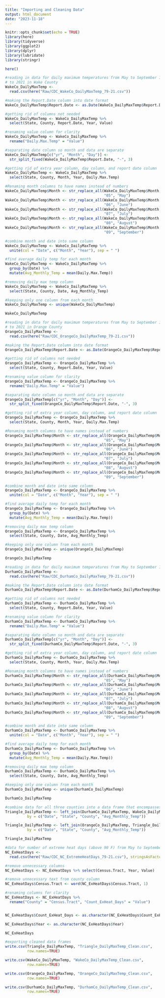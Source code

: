 ```yaml
---
title: "Importing and Cleaning Data"
output: html_document
date: "2023-11-18"
---
```


```r
knitr::opts_chunk$set(echo = TRUE)
library(here)
library(tidyverse)
library(ggplot2)
library(dplyr)
library(lubridate)
library(stringr)

here()
```


```r
#reading in data for daily maximum temperatures from May to September 1979 
# to 2021 in Wake County
WakeCo_DailyMaxTemp <- 
  read.csv(here("Raw/CDC_WakeCo_DailyMaxTemp_79-21.csv"))

#making the Report.Date column into date format
WakeCo_DailyMaxTemp$Report.Date <- as.Date(WakeCo_DailyMaxTemp$Report.Date)

#getting rid of columns not needed
WakeCo_DailyMaxTemp <- WakeCo_DailyMaxTemp %>% 
  select(State, County, Report.Date, Year, Value)

#renaming value column for clarity
WakeCo_DailyMaxTemp <- WakeCo_DailyMaxTemp %>%
  rename("Daily.Max.Temp" = "Value")

#separating date column so month and data are separate
WakeCo_DailyMaxTemp[c("yr", "Month", "Day")] <- 
  str_split_fixed(WakeCo_DailyMaxTemp$Report.Date, "-", 3)

#getting rid of extra year column, day column, and report date column
WakeCo_DailyMaxTemp <- WakeCo_DailyMaxTemp %>% 
  select(State, County, Month, Year, Daily.Max.Temp)

#Renaming month columns to have names instead of numbers
WakeCo_DailyMaxTemp$Month <- str_replace_all(WakeCo_DailyMaxTemp$Month, 
                                             "05", "May")
WakeCo_DailyMaxTemp$Month <- str_replace_all(WakeCo_DailyMaxTemp$Month, 
                                             "06", "June")
WakeCo_DailyMaxTemp$Month <- str_replace_all(WakeCo_DailyMaxTemp$Month, 
                                             "07", "July")
WakeCo_DailyMaxTemp$Month <- str_replace_all(WakeCo_DailyMaxTemp$Month, 
                                             "08", "August")
WakeCo_DailyMaxTemp$Month <- str_replace_all(WakeCo_DailyMaxTemp$Month, 
                                             "09", "September")

#combine month and date into same column
WakeCo_DailyMaxTemp <- WakeCo_DailyMaxTemp %>%
  unite(col = "Date", c("Month", "Year"), sep = " ")

#find average daily temp for each month
WakeCo_DailyMaxTemp <- WakeCo_DailyMaxTemp %>% 
  group_by(Date) %>%
  mutate(Avg_Monthly_Temp = mean(Daily.Max.Temp))

#removing daily max temp column
WakeCo_DailyMaxTemp <- WakeCo_DailyMaxTemp %>% 
  select(State, County, Date, Avg_Monthly_Temp)

#keeping only one column from each month
WakeCo_DailyMaxTemp <- unique(WakeCo_DailyMaxTemp)

WakeCo_DailyMaxTemp
```

```r

#reading in data for daily maximum temperatures from May to September 1979 
# to 2021 in Orange County
OrangeCo_DailyMaxTemp <- 
  read.csv(here("Raw/CDC_OrangeCo_DailyMaxTemp_79-21.csv"))

#making the Report.Date column into date format
OrangeCo_DailyMaxTemp$Report.Date <- as.Date(OrangeCo_DailyMaxTemp$Report.Date)

#getting rid of columns not needed
OrangeCo_DailyMaxTemp <- OrangeCo_DailyMaxTemp %>% 
  select(State, County, Report.Date, Year, Value)

#renaming value column for clarity
OrangeCo_DailyMaxTemp <- OrangeCo_DailyMaxTemp %>%
  rename("Daily.Max.Temp" = "Value")

#separating date column so month and data are separate
OrangeCo_DailyMaxTemp[c("yr", "Month", "Day")] <- 
  str_split_fixed(OrangeCo_DailyMaxTemp$Report.Date, "-", 3)

#getting rid of extra year column, day column, and report date column
OrangeCo_DailyMaxTemp <- OrangeCo_DailyMaxTemp %>% 
  select(State, County, Month, Year, Daily.Max.Temp)

#Renaming month columns to have names instead of numbers
OrangeCo_DailyMaxTemp$Month <- str_replace_all(OrangeCo_DailyMaxTemp$Month, 
                                             "05", "May")
OrangeCo_DailyMaxTemp$Month <- str_replace_all(OrangeCo_DailyMaxTemp$Month, 
                                             "06", "June")
OrangeCo_DailyMaxTemp$Month <- str_replace_all(OrangeCo_DailyMaxTemp$Month, 
                                             "07", "July")
OrangeCo_DailyMaxTemp$Month <- str_replace_all(OrangeCo_DailyMaxTemp$Month, 
                                             "08", "August")
OrangeCo_DailyMaxTemp$Month <- str_replace_all(OrangeCo_DailyMaxTemp$Month, 
                                             "09", "September")

#combine month and date into same column
OrangeCo_DailyMaxTemp <- OrangeCo_DailyMaxTemp %>%
  unite(col = "Date", c("Month", "Year"), sep = " ")

#find average daily temp for each month
OrangeCo_DailyMaxTemp <- OrangeCo_DailyMaxTemp %>% 
  group_by(Date) %>%
  mutate(Avg_Monthly_Temp = mean(Daily.Max.Temp))

#removing daily max temp column
OrangeCo_DailyMaxTemp <- OrangeCo_DailyMaxTemp %>% 
  select(State, County, Date, Avg_Monthly_Temp)

#keeping only one column from each month
OrangeCo_DailyMaxTemp <- unique(OrangeCo_DailyMaxTemp)

OrangeCo_DailyMaxTemp
```

```r

#reading in data for daily maximum temperatures from May to September 1979 to 2021 in Durham County
DurhamCo_DailyMaxTemp <- 
  read.csv(here("Raw/CDC_DurhamCo_DailyMaxTemp_79-21.csv"))

#making the Report.Date column into date format
DurhamCo_DailyMaxTemp$Report.Date <- as.Date(DurhamCo_DailyMaxTemp$Report.Date)

#getting rid of columns not needed
DurhamCo_DailyMaxTemp <- DurhamCo_DailyMaxTemp %>% 
  select(State, County, Report.Date, Year, Value)

#renaming value column for clarity
DurhamCo_DailyMaxTemp <- DurhamCo_DailyMaxTemp %>%
  rename("Daily.Max.Temp" = "Value")

#separating date column so month and data are separate
DurhamCo_DailyMaxTemp[c("yr", "Month", "Day")] <- 
  str_split_fixed(DurhamCo_DailyMaxTemp$Report.Date, "-", 3)

#getting rid of extra year column, day column, and report date column
DurhamCo_DailyMaxTemp <- DurhamCo_DailyMaxTemp %>% 
  select(State, County, Month, Year, Daily.Max.Temp)

#Renaming month columns to have names instead of numbers
DurhamCo_DailyMaxTemp$Month <- str_replace_all(DurhamCo_DailyMaxTemp$Month, 
                                             "05", "May")
DurhamCo_DailyMaxTemp$Month <- str_replace_all(DurhamCo_DailyMaxTemp$Month, 
                                             "06", "June")
DurhamCo_DailyMaxTemp$Month <- str_replace_all(DurhamCo_DailyMaxTemp$Month, 
                                             "07", "July")
DurhamCo_DailyMaxTemp$Month <- str_replace_all(DurhamCo_DailyMaxTemp$Month, 
                                             "08", "August")
DurhamCo_DailyMaxTemp$Month <- str_replace_all(DurhamCo_DailyMaxTemp$Month, 
                                             "09", "September")

#combine month and date into same column
DurhamCo_DailyMaxTemp <- DurhamCo_DailyMaxTemp %>%
  unite(col = "Date", c("Month", "Year"), sep = " ")

#find average daily temp for each month
DurhamCo_DailyMaxTemp <- DurhamCo_DailyMaxTemp %>% 
  group_by(Date) %>%
  mutate(Avg_Monthly_Temp = mean(Daily.Max.Temp))

#removing daily max temp column
DurhamCo_DailyMaxTemp <- DurhamCo_DailyMaxTemp %>% 
  select(State, County, Date, Avg_Monthly_Temp)

#keeping only one column from each month
DurhamCo_DailyMaxTemp <- unique(DurhamCo_DailyMaxTemp)

DurhamCo_DailyMaxTemp
```

```r
#combine data for all three counties into a data frame that encompasses the whole triangle
Triangle_DailyMaxTemp <- left_join(DurhamCo_DailyMaxTemp, WakeCo_DailyMaxTemp, 
          by = c("Date", "State", "County", "Avg_Monthly_Temp"))

Triangle_DailyMaxTemp <- left_join(OrangeCo_DailyMaxTemp, Triangle_DailyMaxTemp,
          by = c("Date", "State", "County", "Avg_Monthly_Temp"))

Triangle_DailyMaxTemp
```


```r
#data for number of extreme heat days (above 90 F) from May to September in all NC counties from 1979-2021
NC_ExHeatDays <- 
  read.csv(here("Raw/CDC_NC_ExtremeHeatDays_79-21.csv"), stringsAsFactors=T)

#remove unnecessary columns
NC_ExHeatDays <- NC_ExHeatDays %>% select(Census.Tract, Year, Value)

#remove unnecessary text from county column
NC_ExHeatDays$Census.Tract <- word(NC_ExHeatDays$Census.Tract, 1)

#renaming columns for clarity
NC_ExHeatDays <- NC_ExHeatDays %>%
  rename("County" = "Census.Tract", "Count_ExHeat_Days" = "Value")


NC_ExHeatDays$Count_ExHeat_Days <- as.character(NC_ExHeatDays$Count_ExHeat_Days)

NC_ExHeatDays$Year <- as.character(NC_ExHeatDays$Year)

NC_ExHeatDays
```





```r
#exporting cleaned data frames
write.csv(Triangle_DailyMaxTemp, "Triangle_DailyMaxTemp_Clean.csv", 
          row.names=TRUE)

write.csv(WakeCo_DailyMaxTemp, "WakeCo_DailyMaxTemp_Clean.csv", 
          row.names=TRUE)

write.csv(OrangeCo_DailyMaxTemp, "OrangeCo_DailyMaxTemp_Clean.csv", 
          row.names=TRUE)

write.csv(DurhamCo_DailyMaxTemp, "DurhamCo_DailyMaxTemp_Clean.csv", 
          row.names=TRUE)
```

